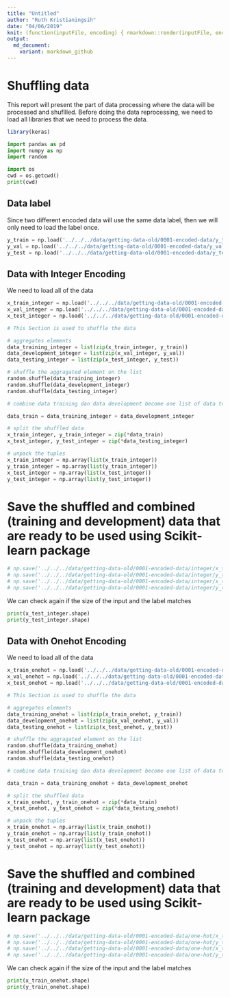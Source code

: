 ```yaml
---
title: "Untitled"
author: "Ruth Kristianingsih"
date: "04/06/2019"
knit: (function(inputFile, encoding) { rmarkdown::render(inputFile, encoding = encoding, output_dir = here::here("reports", stringr::str_remove(getwd(), here::here("scripts/r-scripts/")))) })
output:
  md_document:
    variant: markdown_github
---
```


# Shuffling data

This report will present the part of data processing where the data will be processed and shufllled. 
Before doing the data reprocessing, we need to load all libraries that we need to process the data. 

```r
library(keras)
```

```python
import pandas as pd
import numpy as np
import random
```

```python
import os
cwd = os.getcwd()
print(cwd)
```

## Data label

Since two different encoded data will use the same data label, then we will only need to load the label once. 

```python
y_train = np.load('../../../data/getting-data-old/0001-encoded-data/y_train.npy')
y_val = np.load('../../../data/getting-data-old/0001-encoded-data/y_val.npy')
y_test = np.load('../../../data/getting-data-old/0001-encoded-data/y_test.npy')
```


## Data with Integer Encoding 

We need to load all of the data

```python
x_train_integer = np.load('../../../data/getting-data-old/0001-encoded-data/integer/x_train.npy')
x_val_integer = np.load('../../../data/getting-data-old/0001-encoded-data/integer/x_val.npy')
x_test_integer = np.load('../../../data/getting-data-old/0001-encoded-data/integer/x_test.npy')
```

```python
# This Section is used to shuffle the data

# aggregates elements
data_training_integer = list(zip(x_train_integer, y_train))
data_development_integer = list(zip(x_val_integer, y_val))
data_testing_integer = list(zip(x_test_integer, y_test))

# shuffle the aggragated element on the list
random.shuffle(data_training_integer)
random.shuffle(data_development_integer)
random.shuffle(data_testing_integer)

# combine data training dan data development become one list of data train

data_train = data_training_integer + data_development_integer

# split the shuffled data
x_train_integer, y_train_integer = zip(*data_train)
x_test_integer, y_test_integer = zip(*data_testing_integer)

# unpack the tuples
x_train_integer = np.array(list(x_train_integer))
y_train_integer = np.array(list(y_train_integer))
x_test_integer = np.array(list(x_test_integer))
y_test_integer = np.array(list(y_test_integer))
```

# Save the shuffled and combined (training and development) data that are ready to be used using Scikit-learn package

```python
# np.save('../../../data/getting-data-old/0001-encoded-data/integer/x_train_integer.npy', x_train_integer)
# np.save('../../../data/getting-data-old/0001-encoded-data/integer/y_train_integer.npy', y_train_integer)
# np.save('../../../data/getting-data-old/0001-encoded-data/integer/x_test_integer.npy', x_test_integer)
# np.save('../../../data/getting-data-old/0001-encoded-data/integer/y_test_integer.npy', y_test_integer)
```

We can check again if the size of the input and the label matches

```python
print(x_test_integer.shape)
print(y_test_integer.shape)
```

## Data with Onehot Encoding

We need to load all of the data

```python
x_train_onehot = np.load('../../../data/getting-data-old/0001-encoded-data/one-hot/x_train.npy')
x_val_onehot = np.load('../../../data/getting-data-old/0001-encoded-data/one-hot/x_val.npy')
x_test_onehot = np.load('../../../data/getting-data-old/0001-encoded-data/one-hot/x_test.npy')
```

```python
# This Section is used to shuffle the data

# aggregates elements
data_training_onehot = list(zip(x_train_onehot, y_train))
data_development_onehot = list(zip(x_val_onehot, y_val))
data_testing_onehot = list(zip(x_test_onehot, y_test))

# shuffle the aggragated element on the list
random.shuffle(data_training_onehot)
random.shuffle(data_development_onehot)
random.shuffle(data_testing_onehot)

# combine data training dan data development become one list of data train

data_train = data_training_onehot + data_development_onehot

# split the shuffled data
x_train_onehot, y_train_onehot = zip(*data_train)
x_test_onehot, y_test_onehot = zip(*data_testing_onehot)

# unpack the tuples
x_train_onehot = np.array(list(x_train_onehot))
y_train_onehot = np.array(list(y_train_onehot))
x_test_onehot = np.array(list(x_test_onehot))
y_test_onehot = np.array(list(y_test_onehot))
```

# Save the shuffled and combined (training and development) data that are ready to be used using Scikit-learn package

```python
# np.save('../../../data/getting-data-old/0001-encoded-data/one-hot/x_train_onehot.npy', x_train_onehot)
# np.save('../../../data/getting-data-old/0001-encoded-data/one-hot/y_train_onehot.npy', y_train_onehot)
# np.save('../../../data/getting-data-old/0001-encoded-data/one-hot/x_test_onehot.npy', x_test_onehot)
# np.save('../../../data/getting-data-old/0001-encoded-data/one-hot/y_test_onehot.npy', y_test_onehot)
```

We can check again if the size of the input and the label matches

```python
print(x_train_onehot.shape)
print(y_train_onehot.shape)
```

